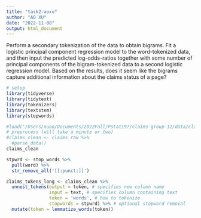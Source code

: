 ```yaml
---
title: "task2-aoxu"
author: "AO XU"
date: "2022-11-08"
output: html_document
---
```


Perform a secondary tokenization of the data to obtain bigrams. Fit a logistic principal component regression model to the word-tokenized data, and then input the predicted log-odds-ratios together with some number of principal components of the bigram-tokenized data to a second logistic regression model. Based on the results, does it seem like the bigrams capture additional information about the claims status of a page?

```r
# setup
library(tidyverse)
library(tidytext)
library(tokenizers)
library(textstem)
library(stopwords)
```

```r
#load('/Users/xuao/Documents/2022Fall/Pstat197/claims-group-12/data/claims-raw.RData')
# preprocess (will take a minute or two)
#claims_clean <- claims_raw %>%
  #parse_data()
claims_clean
```

```r
stpwrd <- stop_words %>%
  pull(word) %>%
  str_remove_all('[[:punct:]]')

claims_tokens_long <- claims_clean %>%
  unnest_tokens(output = token, # specifies new column name
                input = text, # specifies column containing text
                token = 'words', # how to tokenize
                stopwords = stpwrd) %>% # optional stopword removal
  mutate(token = lemmatize_words(token)) 
```

